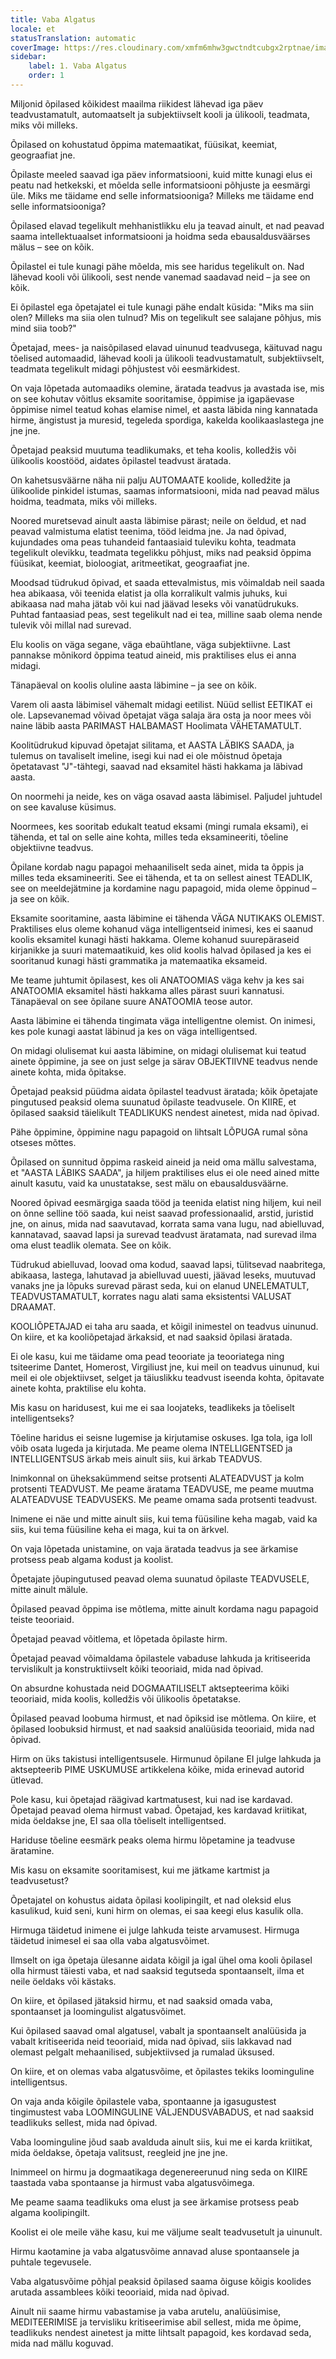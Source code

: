 ```yaml
---
title: Vaba Algatus
locale: et
statusTranslation: automatic
coverImage: https://res.cloudinary.com/xmfm6mhw3gwctndtcubgx2rptnae/image/upload/v1740337243/small_cover_educacion_fundamental_a051170f1c.webp
sidebar:
    label: 1. Vaba Algatus
    order: 1
---
```

Miljonid õpilased kõikidest maailma riikidest lähevad iga päev teadvustamatult, automaatselt ja subjektiivselt kooli ja ülikooli, teadmata, miks või milleks.

Õpilased on kohustatud õppima matemaatikat, füüsikat, keemiat, geograafiat jne.

Õpilaste meeled saavad iga päev informatsiooni, kuid mitte kunagi elus ei peatu nad hetkekski, et mõelda selle informatsiooni põhjuste ja eesmärgi üle. Miks me täidame end selle informatsiooniga? Milleks me täidame end selle informatsiooniga?

Õpilased elavad tegelikult mehhanistlikku elu ja teavad ainult, et nad peavad saama intellektuaalset informatsiooni ja hoidma seda ebausaldusväärses mälus – see on kõik.

Õpilastel ei tule kunagi pähe mõelda, mis see haridus tegelikult on. Nad lähevad kooli või ülikooli, sest nende vanemad saadavad neid – ja see on kõik.

Ei õpilastel ega õpetajatel ei tule kunagi pähe endalt küsida: "Miks ma siin olen? Milleks ma siia olen tulnud? Mis on tegelikult see salajane põhjus, mis mind siia toob?"

Õpetajad, mees- ja naisõpilased elavad uinunud teadvusega, käituvad nagu tõelised automaadid, lähevad kooli ja ülikooli teadvustamatult, subjektiivselt, teadmata tegelikult midagi põhjustest või eesmärkidest.

On vaja lõpetada automaadiks olemine, äratada teadvus ja avastada ise, mis on see kohutav võitlus eksamite sooritamise, õppimise ja igapäevase õppimise nimel teatud kohas elamise nimel, et aasta läbida ning kannatada hirme, ängistust ja muresid, tegeleda spordiga, kakelda koolikaaslastega jne jne jne.

Õpetajad peaksid muutuma teadlikumaks, et teha koolis, kolledžis või ülikoolis koostööd, aidates õpilastel teadvust äratada.

On kahetsusväärne näha nii palju AUTOMAATE koolide, kolledžite ja ülikoolide pinkidel istumas, saamas informatsiooni, mida nad peavad mälus hoidma, teadmata, miks või milleks.

Noored muretsevad ainult aasta läbimise pärast; neile on öeldud, et nad peavad valmistuma elatist teenima, tööd leidma jne. Ja nad õpivad, kujundades oma peas tuhandeid fantaasiaid tuleviku kohta, teadmata tegelikult olevikku, teadmata tegelikku põhjust, miks nad peaksid õppima füüsikat, keemiat, bioloogiat, aritmeetikat, geograafiat jne.

Moodsad tüdrukud õpivad, et saada ettevalmistus, mis võimaldab neil saada hea abikaasa, või teenida elatist ja olla korralikult valmis juhuks, kui abikaasa nad maha jätab või kui nad jäävad leseks või vanatüdrukuks. Puhtad fantaasiad peas, sest tegelikult nad ei tea, milline saab olema nende tulevik või millal nad surevad.

Elu koolis on väga segane, väga ebaühtlane, väga subjektiivne. Last pannakse mõnikord õppima teatud aineid, mis praktilises elus ei anna midagi.

Tänapäeval on koolis oluline aasta läbimine – ja see on kõik.

Varem oli aasta läbimisel vähemalt midagi eetilist. Nüüd sellist EETIKAT ei ole. Lapsevanemad võivad õpetajat väga salaja ära osta ja noor mees või naine läbib aasta PARIMAST HALBAMAST Hoolimata VÄHETAMATULT.

Koolitüdrukud kipuvad õpetajat silitama, et AASTA LÄBIKS SAADA, ja tulemus on tavaliselt imeline, isegi kui nad ei ole mõistnud õpetaja õpetatavast "J"-tähtegi, saavad nad eksamitel hästi hakkama ja läbivad aasta.

On noormehi ja neide, kes on väga osavad aasta läbimisel. Paljudel juhtudel on see kavaluse küsimus.

Noormees, kes sooritab edukalt teatud eksami (mingi rumala eksami), ei tähenda, et tal on selle aine kohta, milles teda eksamineeriti, tõeline objektiivne teadvus.

Õpilane kordab nagu papagoi mehaaniliselt seda ainet, mida ta õppis ja milles teda eksamineeriti. See ei tähenda, et ta on sellest ainest TEADLIK, see on meeldejätmine ja kordamine nagu papagoid, mida oleme õppinud – ja see on kõik.

Eksamite sooritamine, aasta läbimine ei tähenda VÄGA NUTIKAKS OLEMIST. Praktilises elus oleme kohanud väga intelligentseid inimesi, kes ei saanud koolis eksamitel kunagi hästi hakkama. Oleme kohanud suurepäraseid kirjanikke ja suuri matemaatikuid, kes olid koolis halvad õpilased ja kes ei sooritanud kunagi hästi grammatika ja matemaatika eksameid.

Me teame juhtumit õpilasest, kes oli ANATOOMIAS väga kehv ja kes sai ANATOOMIA eksamitel hästi hakkama alles pärast suuri kannatusi. Tänapäeval on see õpilane suure ANATOOMIA teose autor.

Aasta läbimine ei tähenda tingimata väga intelligentne olemist. On inimesi, kes pole kunagi aastat läbinud ja kes on väga intelligentsed.

On midagi olulisemat kui aasta läbimine, on midagi olulisemat kui teatud ainete õppimine, ja see on just selge ja särav OBJEKTIIVNE teadvus nende ainete kohta, mida õpitakse.

Õpetajad peaksid püüdma aidata õpilastel teadvust äratada; kõik õpetajate pingutused peaksid olema suunatud õpilaste teadvusele. On KIIRE, et õpilased saaksid täielikult TEADLIKUKS nendest ainetest, mida nad õpivad.

Pähe õppimine, õppimine nagu papagoid on lihtsalt LÕPUGA rumal sõna otseses mõttes.

Õpilased on sunnitud õppima raskeid aineid ja neid oma mällu salvestama, et "AASTA LÄBIKS SAADA", ja hiljem praktilises elus ei ole need ained mitte ainult kasutu, vaid ka unustatakse, sest mälu on ebausaldusväärne.

Noored õpivad eesmärgiga saada tööd ja teenida elatist ning hiljem, kui neil on õnne selline töö saada, kui neist saavad professionaalid, arstid, juristid jne, on ainus, mida nad saavutavad, korrata sama vana lugu, nad abielluvad, kannatavad, saavad lapsi ja surevad teadvust äratamata, nad surevad ilma oma elust teadlik olemata. See on kõik.

Tüdrukud abielluvad, loovad oma kodud, saavad lapsi, tülitsevad naabritega, abikaasa, lastega, lahutavad ja abielluvad uuesti, jäävad leseks, muutuvad vanaks jne ja lõpuks surevad pärast seda, kui on elanud UNELEMATULT, TEADVUSTAMATULT, korrates nagu alati sama eksistentsi VALUSAT DRAAMAT.

KOOLIÕPETAJAD ei taha aru saada, et kõigil inimestel on teadvus uinunud. On kiire, et ka kooliõpetajad ärkaksid, et nad saaksid õpilasi äratada.

Ei ole kasu, kui me täidame oma pead teooriate ja teooriatega ning tsiteerime Dantet, Homerost, Virgiliust jne, kui meil on teadvus uinunud, kui meil ei ole objektiivset, selget ja täiuslikku teadvust iseenda kohta, õpitavate ainete kohta, praktilise elu kohta.

Mis kasu on haridusest, kui me ei saa loojateks, teadlikeks ja tõeliselt intelligentseks?

Tõeline haridus ei seisne lugemise ja kirjutamise oskuses. Iga tola, iga loll võib osata lugeda ja kirjutada. Me peame olema INTELLIGENTSED ja INTELLIGENTSUS ärkab meis ainult siis, kui ärkab TEADVUS.

Inimkonnal on üheksakümmend seitse protsenti ALATEADVUST ja kolm protsenti TEADVUST. Me peame äratama TEADVUSE, me peame muutma ALATEADVUSE TEADVUSEKS. Me peame omama sada protsenti teadvust.

Inimene ei näe und mitte ainult siis, kui tema füüsiline keha magab, vaid ka siis, kui tema füüsiline keha ei maga, kui ta on ärkvel.

On vaja lõpetada unistamine, on vaja äratada teadvus ja see ärkamise protsess peab algama kodust ja koolist.

Õpetajate jõupingutused peavad olema suunatud õpilaste TEADVUSELE, mitte ainult mälule.

Õpilased peavad õppima ise mõtlema, mitte ainult kordama nagu papagoid teiste teooriaid.

Õpetajad peavad võitlema, et lõpetada õpilaste hirm.

Õpetajad peavad võimaldama õpilastele vabaduse lahkuda ja kritiseerida tervislikult ja konstruktiivselt kõiki teooriaid, mida nad õpivad.

On absurdne kohustada neid DOGMAATILISELT aktsepteerima kõiki teooriaid, mida koolis, kolledžis või ülikoolis õpetatakse.

Õpilased peavad loobuma hirmust, et nad õpiksid ise mõtlema. On kiire, et õpilased loobuksid hirmust, et nad saaksid analüüsida teooriaid, mida nad õpivad.

Hirm on üks takistusi intelligentsusele. Hirmunud õpilane EI julge lahkuda ja aktsepteerib PIME USKUMUSE artikkelena kõike, mida erinevad autorid ütlevad.

Pole kasu, kui õpetajad räägivad kartmatusest, kui nad ise kardavad. Õpetajad peavad olema hirmust vabad. Õpetajad, kes kardavad kriitikat, mida öeldakse jne, EI saa olla tõeliselt intelligentsed.

Hariduse tõeline eesmärk peaks olema hirmu lõpetamine ja teadvuse äratamine.

Mis kasu on eksamite sooritamisest, kui me jätkame kartmist ja teadvusetust?

Õpetajatel on kohustus aidata õpilasi koolipingilt, et nad oleksid elus kasulikud, kuid seni, kuni hirm on olemas, ei saa keegi elus kasulik olla.

Hirmuga täidetud inimene ei julge lahkuda teiste arvamusest. Hirmuga täidetud inimesel ei saa olla vaba algatusvõimet.

Ilmselt on iga õpetaja ülesanne aidata kõigil ja igal ühel oma kooli õpilasel olla hirmust täiesti vaba, et nad saaksid tegutseda spontaanselt, ilma et neile öeldaks või kästaks.

On kiire, et õpilased jätaksid hirmu, et nad saaksid omada vaba, spontaanset ja loomingulist algatusvõimet.

Kui õpilased saavad omal algatusel, vabalt ja spontaanselt analüüsida ja vabalt kritiseerida neid teooriaid, mida nad õpivad, siis lakkavad nad olemast pelgalt mehaanilised, subjektiivsed ja rumalad üksused.

On kiire, et on olemas vaba algatusvõime, et õpilastes tekiks loominguline intelligentsus.

On vaja anda kõigile õpilastele vaba, spontaanne ja igasugustest tingimustest vaba LOOMINGULINE VÄLJENDUSVABADUS, et nad saaksid teadlikuks sellest, mida nad õpivad.

Vaba loominguline jõud saab avalduda ainult siis, kui me ei karda kriitikat, mida öeldakse, õpetaja valitsust, reegleid jne jne jne.

Inimmeel on hirmu ja dogmaatikaga degenereerunud ning seda on KIIRE taastada vaba spontaanse ja hirmust vaba algatusvõimega.

Me peame saama teadlikuks oma elust ja see ärkamise protsess peab algama koolipingilt.

Koolist ei ole meile vähe kasu, kui me väljume sealt teadvusetult ja uinunult.

Hirmu kaotamine ja vaba algatusvõime annavad aluse spontaansele ja puhtale tegevusele.

Vaba algatusvõime põhjal peaksid õpilased saama õiguse kõigis koolides arutada assamblees kõiki teooriaid, mida nad õpivad.

Ainult nii saame hirmu vabastamise ja vaba arutelu, analüüsimise, MEDITEERIMISE ja tervisliku kritiseerimise abil sellest, mida me õpime, teadlikuks nendest ainetest ja mitte lihtsalt papagoid, kes kordavad seda, mida nad mällu koguvad.

